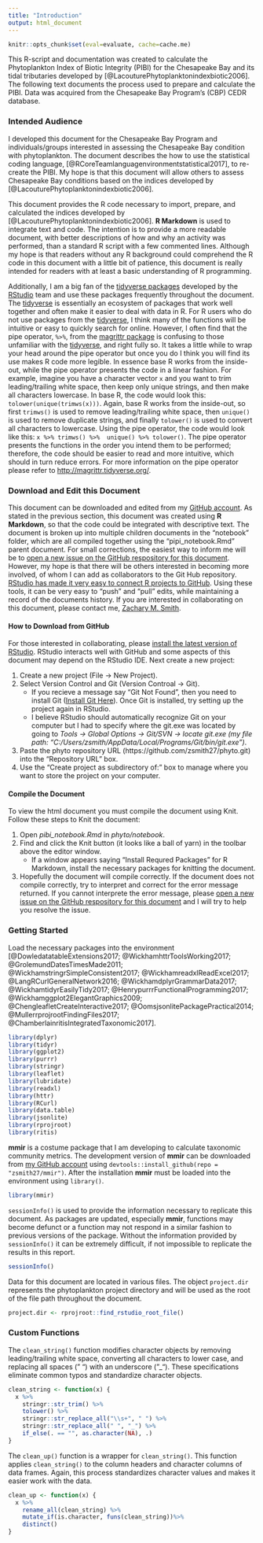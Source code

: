 ```yaml
---
title: "Introduction"
output: html_document
---
```

```r
knitr::opts_chunk$set(eval=evaluate, cache=cache.me)
```

This R-script and documentation was created to calculate the Phytoplankton Index of Biotic Integrity (PIBI) for the Chesapeake Bay and its tidal tributaries developed by [@LacouturePhytoplanktonindexbiotic2006]. The following text documents the process used to prepare and calculate the PIBI. Data was acquired from the Chesapeake Bay Program's (CBP) CEDR database.

### Intended Audience

I developed this document for the Chesapeake Bay Program and individuals/groups interested in assessing the Chesapeake Bay condition with phytoplankton. The document describes the how to use the statistical coding language, [@RCoreTeamlanguagenvironmentstatistical2017], to re-create the PIBI. My hope is that this document will allow others to assess Chesapeake Bay conditions based on the indices developed by [@LacouturePhytoplanktonindexbiotic2006]. 

This document provides the R code necessary to import, prepare, and calculated the indices developed by [@LacouturePhytoplanktonindexbiotic2006]. __R Markdown__ is used to integrate text and code. The intention is to provide a more readable document, with better descriptions of how and why an activity was performed, than a standard R script with a few commented lines. Although my hope is that readers without any R background could comprehend the R code in this document with a little bit of patience, this document is really intended for readers with at least a basic understanding of R programming. 

Additionally, I am a big fan of the [tidyverse packages](https://www.tidyverse.org/packages/) developed by the [RStudio](https://www.rstudio.com/) team and use these packages frequently throughout the document. The [tidyverse](https://www.tidyverse.org/packages/) is essentially an ecosystem of packages that work well together and often make it easier to deal with data in R. For R users who do not use packages from the [tidyverse](https://www.tidyverse.org/packages/), I think many of the functions will be intuitive or easy to quickly search for online. However, I often find that the pipe operator, `%>%`, from the [magrittr package](http://magrittr.tidyverse.org/) is confusing to those unfamiliar with the [tidyverse](https://www.tidyverse.org/packages/), and right fully so. It takes a little while to wrap your head around the pipe operator but once you do I think you will find its use makes R code more legible. In essence base R works from the inside-out, while the pipe operator presents the code in a linear fashion. For example, imagine you have a character vector `x` and you want to trim leading/trailing white space, then keep only unique strings, and then make all characters lowercase. In base R, the code would look this: `tolower(unique(trimws(x)))`. Again, base R works from the inside-out, so first `trimws()` is used to remove leading/trailing white space, then `unique()` is used to remove duplicate strings, and finally `tolower()` is used to convert all characters to lowercase. Using the pipe operator, the code would look like this: `x %>% trimws() %>%  unique() %>% tolower()`. The pipe operator presents the functions in the order you intend them to be performed; therefore, the code should be easier to read and more intuitive, which should in turn reduce errors. For more information on the pipe operator please refer to [http://magrittr.tidyverse.org/](http://magrittr.tidyverse.org/).

### Download and Edit this Document

This document can be downloaded and edited from my [GitHub account](https://github.com/zsmith27/phyto). As stated in the previous section, this document was created using __R Markdown__, so that the code could be integrated with descriptive text. The document is broken up into multiple children documents in the "notebook" folder, which are all compiled together using the "pipi_notebook.Rmd" parent document. For small corrections, the easiest way to inform me will be to [open a new issue on the GitHub respository for this document](https://github.com/zsmith27/phyto/issues). However, my hope is that there will be others interested in becoming more involved, of whom I can add as collaborators to the Git Hub repository. [RStudio has made it very easy to connect R projects to GitHub](https://support.rstudio.com/hc/en-us/articles/200532077-Version-Control-with-Git-and-SVN). Using these tools, it can be very easy to "push" and "pull" edits, while maintaining a record of the documents history. If you are interested in collaborating on this document, please contact me, [Zachary M. Smith](https://www.potomacriver.org/about-us/staff/).

#### How to Download from GitHub

For those interested in collaborating, please [install the latest version of RStudio](https://www.rstudio.com/products/rstudio/download/). RStudio interacts well with GitHub and some aspects of this document may depend on the RStudio IDE. Next create a new project:

1. Create a new project (File -> New Project).
2. Select Version Control and Git (Version Controal -> Git).
    + If you recieve a message say "Git Not Found", then you need to install Git ([Install Git Here](https://git-scm.com/downloads)). Once Git is installed, try setting up the project again in RStudio.
    + I believe RStudio should automatically recognize Git on your computer but I had to specify where the git.exe was located by going to _Tools -> Global Options -> Git/SVN -> locate git.exe (my file path: "C:/Users/zsmith/AppData/Local/Programs/Git/bin/git.exe")_.
3. Paste the phyto repository URL (https://github.com/zsmith27/phyto.git) into the "Repository URL" box.
4. Use the "Create project as subdirectory of:" box to manage where you want to store the project on your computer.

#### Compile the Document

To view the html document you must compile the document using Knit. Follow these steps to Knit the document:

1. Open *pibi_notebook.Rmd* in *phyto/notebook*.
2. Find and click the Knit button (it looks like a ball of yarn) in the toolbar above the editor window.
    + If a window appears saying "Install Requred Packages" for R Markdown, install the necessary packages for knitting the document.
3. Hopefully the document will compile correctly. If the document does not compile correctly, try to interpret and correct for the error message returned. If you cannot interprete the error message, please [open a new issue on the GitHub respository for this document](https://github.com/zsmith27/phyto/issues) and I will try to help you resolve the issue.

### Getting Started

Load the necessary packages into the environment [@DowledatatableExtensions2017; @WickhamhttrToolsWorking2017; @GrolemundDatesTimesMade2011; @WickhamstringrSimpleConsistent2017; @WickhamreadxlReadExcel2017; @LangRCurlGeneralNetwork2016; @WickhamdplyrGrammarData2017; @WickhamtidyrEasilyTidy2017; @HenrypurrrFunctionalProgramming2017; @Wickhamggplot2ElegantGraphics2009;
@ChengleafletCreateInteractive2017; @OomsjsonlitePackagePractical2014; @MullerrprojrootFindingFiles2017; @ChamberlainritisIntegratedTaxonomic2017]. 
```r
library(dplyr)
library(tidyr)
library(ggplot2)
library(purrr)
library(stringr)
library(leaflet)
library(lubridate)
library(readxl)
library(httr)
library(RCurl)
library(data.table)
library(jsonlite)
library(rprojroot)
library(ritis)
```

__mmir__ is a costume package that I am developing to calculate taxonomic community metrics. The development version of __mmir__ can be downloaded from [my GitHub account](https://github.com/zsmith27/mmir) using `devtools::install_github(repo = "zsmith27/mmir")`. After the installation __mmir__ must be loaded into the environment using `library()`.
```r
library(mmir)
```

`sessionInfo()` is used to provide the information necessary to replicate this document. As packages are updated, especially __mmir__, functions may become defunct or a function may not respond in a similar fashion to previous versions of the package. Without the information provided by `sessionInfo()` it can be extremely difficult, if not impossible to replicate the results in this report.
```r
sessionInfo()
```

Data for this document are located in various files. The object `project.dir` represents the phytoplankton project directory and will be used as the root of the file path throughout the document.
```r
project.dir <- rprojroot::find_rstudio_root_file()
```

### Custom Functions

The `clean_string()` function modifies character objects by removing leading/trailing white space, converting all characters to lower case, and replacing all spaces (" ") with an underscore ("_"). These specifications eliminate common typos and standardize character objects.
```r
clean_string <- function(x) {
  x %>% 
    stringr::str_trim() %>% 
    tolower() %>% 
    stringr::str_replace_all("\\s+", " ") %>% 
    stringr::str_replace_all(" ", "_") %>%  
    if_else(. == "", as.character(NA), .)
}
```

The `clean_up()` function is a wrapper for `clean_string()`. This function applies `clean_string()` to the column headers and character columns of data frames. Again, this process standardizes character values and makes it easier work with the data.
```r
clean_up <- function(x) {
  x %>% 
    rename_all(clean_string) %>% 
    mutate_if(is.character, funs(clean_string))%>% 
    distinct()
}
```

